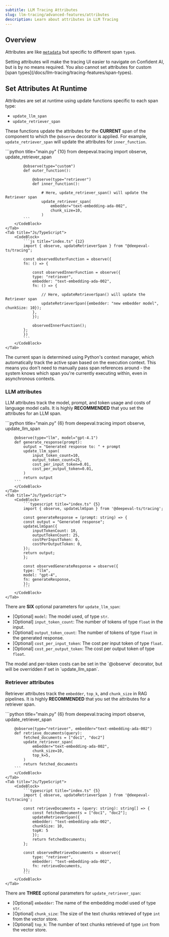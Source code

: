 ```yaml
---
subtitle: LLM Tracing Attributes
slug: llm-tracing/advanced-features/attributes
description: Learn about attributes in LLM Tracing
---
```


## Overview

Attributes are like [`metadata`](/docs/llm-tracing/tracing-features/metadata) but specific to different span `type`s.

<Tip>
Setting attributes will make the tracing UI easier to navigate on Confident AI, but is by no means required. You also cannot set attributes for custom [span types](/docs/llm-tracing/tracing-features/span-types).
</Tip>

## Set Attributes At Runtime

Attributes are set at runtime using update functions specific to each span type:

- `update_llm_span`
- `update_retriever_span`

These functions update the attributes for the **CURRENT** span of the component to which the `@observe` decorator is applied. For example, `update_retriever_span` will update the attributes for `inner_function`.

<Tabs>
    <Tab title="Python">
        <CodeBlock>
            ```python title="main.py" {10}
            from deepeval.tracing import observe, update_retriever_span
            
            @observe(type="custom")
            def outer_function():
            
                @observe(type="retriever")
                def inner_function():
            
                    # Here, update_retriever_span() will update the Retriever span
                    update_retriever_span(
                        embedder="text-embedding-ada-002",
                        chunk_size=10,
                    )
            ```
        </CodeBlock>
    </Tab>
    <Tab title="Js/TypeScript">
        <CodeBlock>
            ```js title="index.ts" {12}
            import { observe, updateRetrieverSpan } from "@deepeval-ts/tracing";

            const observedOuterFunction = observe({
            fn: () => {

                const observedInnerFunction = observe({
                type: "retriever",
                embedder: "text-embedding-ada-002",
                fn: () => {

                    // Here, updateRetrieverSpan() will update the Retriever span
                    updateRetrieverSpan({embedder: "new embedder model", chunkSize: 10});
                },
                });

                observedInnerFunction();
            };
            })
            ```
        </CodeBlock>
    </Tab>

</Tabs>

<Accordion title="How attributes update asynchronously">
  The current span is determined using Python's context manager, which
  automatically track the active span based on the execution context. This means
  you don't need to manually pass span references around - the system knows
  which span you're currently executing within, even in asynchronous contexts.
</Accordion>

### LLM attributes

LLM attributes track the model, prompt, and token usage and costs of language model calls. It is highly **RECOMMENDED** that you set the attributes for an LLM span.

<Tabs>
    <Tab title="Python">
        <CodeBlock>     
        ```python title="main.py" {6}
        from deepeval.tracing import observe, update_llm_span
        
        @observe(type="llm", model="gpt-4.1")
        def generate_response(prompt):
            output = "Generated response to: " + prompt
            update_llm_span(
                input_token_count=10,
                output_token_count=25,
                cost_per_input_token=0.01,
                cost_per_output_token=0.01,
            )
            return output
        ```
        </CodeBlock>
    </Tab>
    <Tab title="Js/TypeScript">
        <CodeBlock>
            ```typescript title="index.ts" {5}
            import { observe, updateLlmSpan } from '@deepeval-ts/tracing';

            const generateResponse = (prompt: string) => {
            const output = "Generated response";
            updateLlmSpan({
                inputTokenCount: 10,
                outputTokenCount: 25,
                costPerInputToken: 0,
                costPerOutputToken: 0,
            });
            return output;
            };

            const observedGenerateResponse = observe({
            type: "llm",
            model: "gpt-4",
            fn: generateResponse,
            });
            ```
        </CodeBlock>
    </Tab>

</Tabs>

There are **SIX** optional parameters for `update_llm_span`:

- [Optional] `model`: The model used, of type `str`.
- [Optional] `input_token_count`: The number of tokens of type `float` in the input.
- [Optional] `output_token_count`: The number of tokens of type `float` in the generated response.
- [Optional] `cost_per_input_token`: The cost per input token of type `float`.
- [Optional] `cost_per_output_token`: The cost per output token of type `float`.


<Note>
The model and per-token costs can be set in the `@observe` decorator, but will be overridden if set in `update_llm_span`.
</Note>

### Retriever attributes

Retriever attributes track the `embedder`, `top_k`, and `chunk_size` in RAG pipelines. It is highly **RECOMMENDED** that you set the attributes for a retriever span.

<Tabs>
    <Tab title="Python">
        <CodeBlock>     
        ```python title="main.py" {6}
        from deepeval.tracing import observe, update_retriever_span
        
        @observe(type="retriever", embedder="text-embedding-ada-002")
        def retrieve_documents(query):
            fetched_documents = ["doc1", "doc2"]
            update_retriever_span(
                embedder="text-embedding-ada-002",
                chunk_size=10,
                top_k=5,
            )
            return fetched_documents
        ```
        </CodeBlock>
    </Tab>
    <Tab title="Js/TypeScript">
        <CodeBlock>
            ```typescript title="index.ts" {5}
            import { observe, updateRetrieverSpan } from '@deepeval-ts/tracing';
            
            const retrieveDocuments = (query: string): string[] => {
                const fetchedDocuments = ["doc1", "doc2"];
                updateRetrieverSpan({ 
                embedder: "text-embedding-ada-002", 
                chunkSize: 10, 
                topK: 5 
                });
                return fetchedDocuments;
            };
            
            const observedRetrieveDocuments = observe({
                type: "retriever",
                embedder: "text-embedding-ada-002",
                fn: retrieveDocuments,
            });
            ```
        </CodeBlock>
    </Tab>
</Tabs>

There are **THREE** optional parameters for `update_retriever_span`:

- [Optional] `embedder`: The name of the embedding model used of type `str`.
- [Optional] `chunk_size`: The size of the text chunks retrieved of type `int` from the vector store.
- [Optional] `top_k`: The number of text chunks retrieved of type `int` from the vector store.
